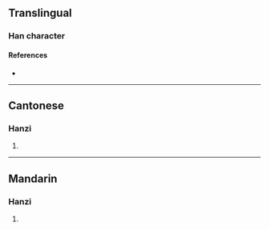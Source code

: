 {{character info/new}}
{{also|𣞷}}
==Translingual==

===Han character===
{{Han char|rn=75|rad=木|as=13|sn=17|four=|canj=DTPP|ids=⿱木䓤}}

====References====
* {{Han ref|kx=0558.020|dkj=15694|dj=0947.050|hdz=21299.070|uh=6AA7|ud=27303}}

----

==Cantonese==

===Hanzi===
{{yue-hanzi|jyut=[[sung1]]|y=sung1}}

# {{rfdef|yue|sort=木13}}

----

==Mandarin==

===Hanzi===
{{cmn-hanzi|pin=[[sōng]] ([[song1]])|wg=sung<sup>1</sup>}}

# {{rfdef|cmn|sort=木13}}